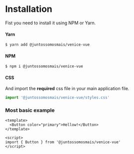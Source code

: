 
<Meta title="Getting Started|Usage/Installation" />

# Installation

Fist you need to install it using NPM or Yarn.

#### Yarn

```sh
$ yarn add @juntossomosmais/venice-vue
```

#### NPM

```sh
$ npm i @juntossomosmais/venice-vue
```

#### CSS

And import the **required** css file in your main application file.

```js
import '@juntossomosmais/venice-vue/styles.css'
```

### Most basic example

```vue
<template>
  <Button color="primary">Hellow!</Button>
</template>

<script>
import { Button } from '@juntossomosmais/venice-vue'
</script>
```
